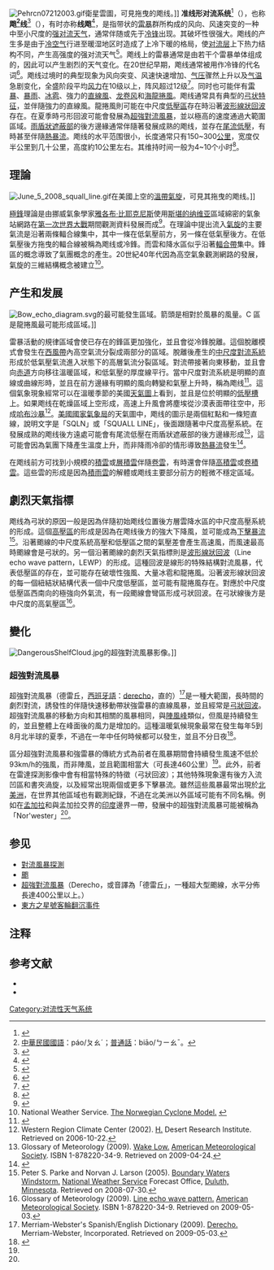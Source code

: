 [[File:Pehrcn07212003.gif|thumb]]衛星雲圖，可見拖曳的飑线。]]
{{Redirect2|颮線|美國提供的一個热带氣旋的命名|颱風尤特}}
'''准线形对流系统'''<ref>{{Cite journal|title=准线形对流系统中强度-速度负相关性的特征研究|author=慕熙昱; 徐琪; 夏文梅; 葛文忠|url=http://www.cqvip.com/Main/Detail.aspx?id=31809992|journal=气象学报|issue=4|doi=10.11676/qxxb2009.063|others=|year=2009|volume=|page=631-639|pmid=|access-date=2019-08-12|archive-date=2021-04-21|archive-url=https://web.archive.org/web/20210421175844/http://www.cqvip.com/Main/Detail.aspx?id=31809992|dead-url=no}}</ref>（{{Lang-en|quasi-linear convective system}}），也称'''飑<ref>[[中華民國國語|中華民國國語]]：páo/ㄆㄠˊ；[[普通話|普通話]]：biāo/ㄅㄧㄠˉ。</ref>线'''<ref>{{cite web|url=http://dict.revised.moe.edu.tw/cgi-bin/cbdic/gsweb.cgi?o=dcbdic&searchid=Z00000023389|title=「颮線」的釋義|website=教育部重編國語辭典|publisher=中華民國教育部|access-date=2020-05-16|archive-date=2021-04-21|archive-url=https://web.archive.org/web/20210421175845/http://dict.revised.moe.edu.tw/cgi-bin/cbdic/gsweb.cgi?o=dcbdic&searchid=Z00000023389|dead-url=no}}</ref>（{{lang-en|'''Squall line'''}}），有时亦称'''线飑'''<ref>{{cite book |author=向洪，张文贤，李开兴；郑依柳，邓明昱，张来培等 |authorlink= |coauthors= |title=人口科学大辞典 |year=1994 |publisher=成都科技大学出版社 |location=成都 |isbn=7-5616-2908-7 }}</ref>，是指带状的[[雷暴|雷暴]]群所构成的风向、风速突变的一种中至小尺度的[[强对流天气|强对流天气]]，通常伴随或先于[[冷锋|冷锋]]出现。其破坏性很强大。飑线的产生多是由于[[冷空气|冷空气]]行进至暖湿地区时造成了上冷下暖的格局，使[[对流层|对流层]]上下热力结构不同，产生高强度的强对流天气<ref>{{cite web |url=http://www.weather.com.cn/static/html/article/20090605/34312.shtml |title=“雷暴排队”成飑线 威力大预报难 |accessdate=2009-07-15 |work= |publisher=中国天气网 |date=2009-06-05 |archive-date=2016-03-04 |archive-url=https://web.archive.org/web/20160304125418/http://www.weather.com.cn/static/html/article/20090605/34312.shtml |dead-url=no }}</ref>。飑线上的雷暴通常是由若干个雷暴单体组成的，因此可以产生剧烈的天气变化。在20世纪早期，飑线通常被用作冷锋的代名词<ref name="UIUC">{{Cite web |url=http://ww2010.atmos.uiuc.edu/(Gl)/guides/mtr/svr/modl/line/squall.rxml |title=Squall Lines |access-date=2013-07-12 |archive-date=2021-04-21 |archive-url=https://web.archive.org/web/20210421175853/http://ww2010.atmos.uiuc.edu/%28Gl%29/guides/mtr/svr/modl/line/squall.rxml |dead-url=no }}</ref>。飑线过境时的典型现象为风向突变、风速快速增加、[[气压|气压]]骤然上升以及[[气温|气温]]急剧变化，全盛阶段平均[[風速|风力]]在10级以上，阵风超过12级<ref>{{cite web |url=http://www.weather.com.cn/static/html/article/20090605/34311.shtml |title=飑线的危害及防御 |accessdate=2009-07-15 |work= |publisher=中国天气网 |date=2009-06-05 |archive-date=2016-03-04 |archive-url=https://web.archive.org/web/20160304125140/http://www.weather.com.cn/static/html/article/20090605/34311.shtml |dead-url=no }}</ref>。同时也可能伴有[[雷暴|雷暴]]、[[暴雨|暴雨]]、[[冰雹|冰雹]]、強力的[[下擊暴流|直線風]]、[[龙卷风|龙卷风]]和[[海龍捲風|海龍捲風]]。飑线通常具有典型的[[弓形回波|弓状特征]]，並伴隨強力的直線風。龍捲風則可能在中尺度[[低氣壓|低壓區]]存在時沿著[[波形線狀回波|波形線狀回波]]存在。在夏季時弓形回波可能會發展為[[超強對流風暴|超強對流風暴]]，並以極高的速度通過大範圍區域。[[雨盾狀遮蔽部|雨盾狀遮蔽部]]的後方邊緣通常伴隨著發展成熟的飑线，並存在[[尾流低壓|尾流低壓]]，有時甚至伴隨[[熱暴流|熱暴流]]。飑线的水平范围很小，长度通常只有150~300[[公里|公里]]，宽度仅半公里到几十公里，高度約10公里左右。其维持时间一般为4~10个小时<ref>{{cite book |author=周淑珍 |authorlink= |coauthors= |title=气象学与气候学 |year=1997 |publisher=高等教育出版社 |location=北京 |isbn=978-7-04-006016-4 |pages=150 }}</ref>。

==理論==
[[File:June_5_2008_squall_line.gif|thumb]]在美國上空的[[溫帶氣旋|溫帶氣旋]]，可見其拖曳的飑线。]]

[[極鋒|極鋒]]理論是由挪威氣象學家[[雅各布·比耶克尼斯|雅各布·比耶克尼斯]]使用[[斯堪的纳维亚|斯堪的纳维亚]]區域綿密的氣象站網路在[[第一次世界大戰|第一次世界大戰]]期間觀測資料發展而成<ref>{{Cite web |url=http://docs.lib.noaa.gov/rescue/Bibliographies/Bjerknes/Bjerknes_July_2004.pdf |title=Pioneers in Modern Meteorology and Climatology: Vilhelm and Jacob Bjerknes |access-date=2013-07-12 |archive-date=2017-11-21 |archive-url=https://web.archive.org/web/20171121091141/https://docs.lib.noaa.gov/rescue/Bibliographies/Bjerknes/Bjerknes_July_2004.pdf |dead-url=no }}</ref>。在理論中提出流入[[氣旋|氣旋]]的主要氣流是沿著兩條輻合線集中，其中一條在低氣壓前方，另一條在低氣壓後方。在低氣壓後方拖曳的輻合線被稱為飑线或冷鋒。而雲和降水區似乎沿著[[輻合帶|輻合帶]]集中。鋒區的概念導致了氣團概念的產生。20世紀40年代因為高空氣象觀測網路的發展，氣旋的三維結構概念被建立<ref name="NWS">National Weather Service. [http://www.srh.weather.gov/srh/jetstream/synoptic/cyclone.htm The Norwegian Cyclone Model.] {{webarchive|url=https://web.archive.org/web/20160104214105/http://www.srh.weather.gov/srh/jetstream/synoptic/cyclone.htm |date=2016-01-04 }}</ref>。

== 产生和发展 ==
[[File:Bow_echo_diagram.svg|thumb]]的最可能發生區域。箭頭是相對於風暴的風量。C 區是龍捲風最可能形成區域。]]

雷暴活動的規律區域會使已存在的鋒區更加強化，並且會從冷鋒脫離。這個脫離模式會發生在[[西風帶|西風帶]]內高空氣流分裂成兩部分的區域。脫離後產生的[[中尺度對流系統|中尺度對流系統]]形成於低氣壓氣流進入狀態下的高層氣流分裂區域。對流帶接著向東移動，並且會向[[赤道|赤道]]方向移往溫暖區域，和低氣壓的厚度線平行。當中尺度對流系統是明顯的直線或曲線形時，並且在前方邊緣有明顯的風向轉變和氣壓上升時，稱為飑线<ref>{{cite web|author=Office of the Federal Coordinator for Meteorology|year=2008|url=http://www.ofcm.gov/slso/pdf/slsochp2.pdf|title=Chapter 2:  Definitions|pages=2–1|publisher=[[NOAA|NOAA]]|accessdate=2009-05-03|deadurl=yes|archiveurl=https://web.archive.org/web/20090506002006/http://www.ofcm.gov/slso/pdf/slsochp2.pdf|archivedate=2009-05-06}}</ref>。這個氣象現象經常可以在溫暖季節的美國[[天氣圖|天氣圖]]上看到，並且是位於明顯的[[低壓槽|低壓槽]]上。如果飑线在乾燥區域上空形成，高速上升風會將塵埃從沙漠表面帶往空中，形成[[哈布沙暴|哈布沙暴]]<ref>Western Region Climate Center (2002). [http://www.wrcc.dri.edu/ams/glossary.html#H H.] {{Wayback|url=http://www.wrcc.dri.edu/ams/glossary.html#H |date=20170521194533 }} Desert Research Institute. Retrieved on 2006-10-22.</ref>。[[美國國家氣象局|美國國家氣象局]]的天氣圖中，飑线的圖示是兩個紅點和一條短直線，說明文字是「SQLN」或「SQUALL LINE」，後面跟隨著中尺度高壓系統。在發展成熟的飑线後方遠處可能會有尾流低壓在雨盾狀遮蔽部的後方邊緣形成<ref>Glossary of Meteorology (2009). [http://glossary.ametsoc.org/wiki/Wake_low Wake Low.] {{Wayback|url=http://glossary.ametsoc.org/wiki/Wake_low |date=20110606103437 }} [[美國氣象學會|American Meteorological Society]]. ISBN 1-878220-34-9. Retrieved on 2009-04-24.</ref>，這可能會因為氣團下降產生溫度上升，而非降雨冷卻的情形導致[[熱暴流|熱暴流]]發生<ref>{{cite book |author= Glossary of Meteorology |title= Heat burst |publisher= [[美國氣象學會|American Meteorological Society]] |year= 2009 |url= http://glossary.ametsoc.org/wiki/Heat_burst |isbn= 1-878220-34-9 |access-date= 2013-07-13 |archive-date= 2011-06-06 |archive-url= https://web.archive.org/web/20110606102146/http://amsglossary.allenpress.com/glossary/search?id=heat-burst1 |dead-url= no }}</ref>。

在飑线前方可找到小規模的[[積雲|積雲]]或[[層積雲|層積雲]]伴隨[[卷雲|卷雲]]，有時還會伴隨[[高積雲|高積雲]]或[[卷積雲|卷積雲]]。這些雲的形成是因為[[積雨雲|積雨雲]]的解體或飑线主要部分前方的輕微不穩定區域。

==劇烈天氣指標==
飑线為弓狀的原因一般是因為伴隨初始飑线位置後方層雲降水區的中尺度高壓系統的形成。這個[[高氣壓|高壓區]]的形成是因為在飑线後方的強大下降風，並可能成為[[下擊暴流|下擊暴流]]<ref name="blowmedown">Peter S. Parke and Norvan J. Larson (2005). [http://www.crh.noaa.gov/images/dlh/StormSummaries/Other/19990704/parkelarsonwriteup.pdf Boundary Waters Windstorm.] {{Wayback|url=http://www.crh.noaa.gov/images/dlh/StormSummaries/Other/19990704/parkelarsonwriteup.pdf |date=20170209203937 }} [[美国国家气象局|National Weather Service]] Forecast Office, [[杜魯斯|Duluth, Minnesota]]. Retrieved on 2008-07-30.</ref>。沿著颮線的中尺度系統高壓和低壓區之間的氣壓差會產生高速風，而風速最高時颮線會是弓狀的。另一個沿著颮線的劇烈天氣指標則是[[波形線狀回波|波形線狀回波]]（Line echo wave pattern，LEWP）的形成。這種回波是線形的特殊結構對流風暴，代表低壓區的存在，並可能存在破壞性強風、大量冰雹和龍捲風。沿著波形線狀回波的每一個紐結狀結構代表一個中尺度低壓區，並可能有龍捲風存在。對應於中尺度低壓區西南向的極強向外氣流，有一段颮線會彎區形成弓狀回波。在弓狀線後方是中尺度的高氣壓區<ref>Glossary of Meteorology (2009). [http://glossary.ametsoc.org/wiki/Line_echo_wave_pattern Line echo wave pattern.] {{Wayback|url=http://glossary.ametsoc.org/wiki/Line_echo_wave_pattern |date=20210428170528 }} [[美國氣象學會|American Meteorological Society]]. ISBN 1-878220-34-9. Retrieved on 2009-05-03.</ref>。

==變化==
[[File:DangerousShelfCloud.jpg|thumb]]的超強對流風暴影像。]]

=== 超強對流風暴 ===
{{Main|超強對流風暴}}

超強對流風暴（德雷丘，[[西班牙語|西班牙語]]：[[wikt:derecho|derecho]]，直的）<ref>Merriam-Webster's Spanish/English Dictionary (2009). [http://www.merriam-webster.com/spanish/derecho Derecho.] {{Wayback|url=http://www.merriam-webster.com/spanish/derecho |date=20121020125038 }} Merriam-Webster, Incorporated. Retrieved on 2009-05-03.</ref>是一種大範圍，長時間的劇烈對流，誘發性的伴隨快速移動帶狀強雷暴的直線風暴，並且經常是[[弓狀回波|弓狀回波]]。超強對流風暴的移動方向和其相關的風暴相同，與[[外流邊界|陣風峰]]類似，但風是持續發生的，並且整體上在峰面後的風力是增加的。這種溫暖氣候現象最常在發生每年5到8月北半球的夏季，不過在一年中任何時候都可以發生，並且不分日夜<ref name="noaa">{{cite web| url=http://www.spc.noaa.gov/misc/AbtDerechos/derechofacts.htm| title=About Derechos| publisher=[[暴風雨預測中心|Storm Prediction Center]], NCEP, NWS, NOAA Web Site| first=Robert H.| last=Johns| coauthors=Jeffry S. Evans| date=2006-04-12| accessdate=2007-06-21| archive-date=2021-01-20| archive-url=https://web.archive.org/web/20210120002540/https://www.spc.noaa.gov/misc/AbtDerechos/derechofacts.htm| dead-url=no}}</ref>。

區分超強對流風暴和強雷暴的傳統方式為前者在風暴期間會持續發生風速不低於93km/h的強風，而非陣風，並且範圍相當大（可長達460公里）<ref name="blowmedown"/>。此外，前者在雷達探測影像中會有相當特殊的特徵（弓狀回波）；其他特殊現象還有後方入流凹區和書夾渦旋，以及經常出現兩個或更多下擊暴流。雖然這些風暴最常出現於[[北美洲|北美洲]]，在世界其他區域也有觀測紀錄，不過在北美洲以外區域可能有不同名稱。例如在[[孟加拉|孟加拉]]和與孟加拉交界的[[印度|印度]]邊界一帶，發展中的超強對流風暴可能被稱為「Nor'wester」<ref name="noaa"/>。

== 参见 ==
*[[對流風暴探測|對流風暴探測]]
*[[颮|颮]]
*[[超強對流風暴|超強對流風暴]]（Derecho，或音譯為「德雷丘」，一種超大型颮線，水平分佈長達400公里以上。）
*[[東方之星號客輪翻沉事件|東方之星號客輪翻沉事件]]

==注释==
{{notefoot}}
<div class="references-small">
<references />
</div>

==参考文献==
<div class="references-small">
*{{cite web |url=http://www.weather.com.cn/static/html/article/20090605/34312.shtml |title=“雷暴排队”成飑线 威力大预报难 |accessdate=2009-07-15 |work= |publisher=中国天气网 |date=2009-06-05 |archive-date=2016-03-04 |archive-url=https://web.archive.org/web/20160304125418/http://www.weather.com.cn/static/html/article/20090605/34312.shtml |dead-url=no }}
*{{cite book |author=周淑珍 |authorlink= |coauthors= |title=气象学与气候学 |year=1997 |publisher=高等教育出版社 |location=北京 |isbn=978-7-04-006016-4 }} 
</div>

{{天气系统}}

[[Category:对流性天气系统|Category:对流性天气系统]]